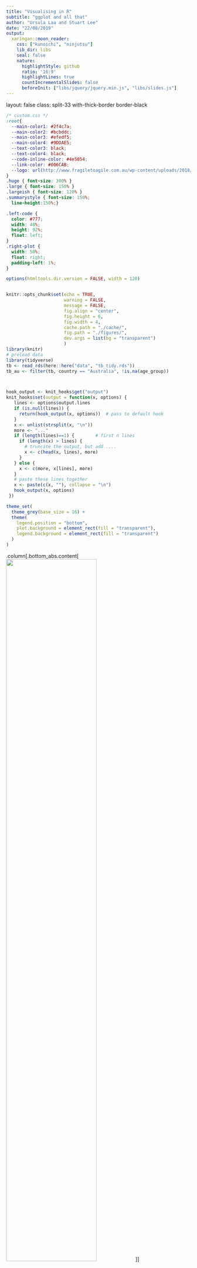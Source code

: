 ```yaml
---
title: "Visualising in R"
subtitle: "ggplot and all that"
author: "Ursula Laa and Stuart Lee"
date: "22/08/2019"
output:
  xaringan::moon_reader:
    css: ["kunoichi", "ninjutsu"]
    lib_dir: libs
    seal: false
    nature:
      highlightStyle: github
      ratio: '16:9'
      highlightLines: true
      countIncrementalSlides: false
      beforeInit: ["libs/jquery/jquery.min.js", "libs/slides.js"]
---
```

layout: false
class: split-33 with-thick-border border-black

```css
/* custom.css */
:root{
  --main-color1: #2f4c7a;
  --main-color2: #bcbddc;
  --main-color3: #efedf5;
  --main-color4: #9DDAE5;
  --text-color3: black;
  --text-color4: black;
  --code-inline-color: #4e5054;
  --link-color: #006CAB;
  --logo: url(http://www.fragiletoagile.com.au/wp-content/uploads/2018/02/monash-university-logo-transparent.png);
}
.huge { font-size: 300% }
.large { font-size: 150% }
.largeish { font-size: 120% }
.summarystyle { font-size: 150%;
  line-height:150%;}

.left-code {
  color: #777;
  width: 48%;
  height: 92%;
  float: left;
}
.right-plot {
  width: 50%;
  float: right;
  padding-left: 1%;
}
```




```r
options(htmltools.dir.version = FALSE, width = 120)


knitr::opts_chunk$set(echo = TRUE, 
                      warning = FALSE, 
                      message = FALSE,
                      fig.align = "center",
                      fig.height = 6,
                      fig.width = 4,
                      cache.path = "./cache/",
                      fig.path = "./figures/",
                      dev.args = list(bg = "transparent")
                      )
library(knitr)
# preload data
library(tidyverse)
tb <- read_rds(here::here("data", "tb_tidy.rds"))
tb_au <- filter(tb, country == "Australia", !is.na(age_group))



hook_output <- knit_hooks$get("output")
knit_hooks$set(output = function(x, options) {
   lines <- options$output.lines
   if (is.null(lines)) {
     return(hook_output(x, options))  # pass to default hook
   }
   x <- unlist(strsplit(x, "\n"))
   more <- "..."
   if (length(lines)==1) {        # first n lines
     if (length(x) > lines) {
       # truncate the output, but add ....
       x <- c(head(x, lines), more)
     }
   } else {
     x <- c(more, x[lines], more)
   }
   # paste these lines together
   x <- paste(c(x, ""), collapse = "\n")
   hook_output(x, options)
 })

theme_set(
  theme_grey(base_size = 16) +
  theme(
    legend.position = "bottom",
    plot.background = element_rect(fill = "transparent"),
    legend.background = element_rect(fill = "transparent")
  )
)
```


.column[.bottom_abs.content[
<img src="http://www.fragiletoagile.com.au/wp-content/uploads/2018/02/monash-university-logo-transparent.png" width="70%">
]]

.column.bg-main1[.content.vmiddle[.center[


# Data Visualisation with R


### ggplot2 and friends!
<br>
<br>

# Ursula Laa
# and
# Stuart Lee

]]]

---
layout: false
class: split-50 with-thick-border border-white
.column[.content[
# Who are we?

## Ursula Laa
.large[
- Research fellow at Monash University
- Working in particle physics and data visualisation
- Interested in visualisation of high-dimensional data
]

XXX tour animation?
]]

.column[.content[

# <br>

## Stuart Lee

.large[
- PhD student at Monash University
- ...
- ...
]

XXX 
]]


---

# Follow along with us

<br>

.large[The material for todays seminar is available online]

<br>


.largeish[
Get the slides from https://sa-lee.github.io/acems_viz_seminar/

Get the source code from https://github.com/sa-lee/acems_viz_seminar
]

<br>

.large[Just open RStudio to go along with the examples!]

---

# A grammar of graphics



.large[
The grammar of graphics defines a framework to construct statistical graphics in a principled way, by definind an explicit relationship between the variables in the data you have and the graphic or plot you wish to represent. It was first defined by Lee Wilkinson and extended by Hadley Wickham in the R package `ggplot2`. 
]

--

### `ggplot2` is based on three simple concepts:

.large[
* __Data__: input data should be formated in a data frame, where each column is a variable, and each row is an observation
* __Mapping__: declaring a mapping of input data variables onto aestetics
* __geoms__: the graphical primitives, e.g. geom_line, geom_point
]


--

### Here we uncover how the charts you know by name can be created via `ggplot2`, learn how to construct a `ggplot2` graphic and then build a plot up, layer-by-layer.


---

# Why use the grammar of graphics?

<br>

.large[
The grammar of graphics

- allows us to __define__ the mapping between variables in the data, with elements of the plot
- allows us to see and understand __how__ plots are similar or different
- helps us see how variations in the definition create variations in the plot
]

<br>

### Using named plots, for example a pie chart, bar chart, scatterplot, in some ways is like seeing animals in the zoo.


---

# Example data

### World Health Organisation (WHO) tuberculosis case notifications data 

<br>

.large[To showcase `ggplot2` we will build graphics using a data set provided by the [World Health Organisation (WHO)](https://www.who.int/). This is current tuberculosis (TB) case notifications aggregated by __country__, __gender__ and __age__ group. We have tidied up this data for you and saved it in the R data storage format.]


.largeish[
The data consists of six columns:

* __country:__ the country where the TB case(s) occured
* __iso3:__ a three letter standardised country code
* __year:__ the year when the TB case(s) occured
* __gender:__ whether the TB case(s) belonged to males or females.
* __age_group:__ whether the TB case(s) belonged to someone aged between 15 to 24, 25 to 34,
35 to 44, 45 to 54, 55 to 64 or 65 and above
* __count:__ the total number of TB cases for a given country, year, gender and age group.
]
---



# Load the data in RStudio on your computer

.largeish[On your computer, open RStudio and then load the TB data in with R using the tidyverse:]

```r
library(tidyverse)
tb <- read_rds("data/tb_tidy.rds")
tb_au <- filter(tb, country == "Australia", !is.na(age_group))
tb_au
```



---

# A first look

.largeish[Let's create charts from the TB data to find out if there are differences between age groups, and gender between TB cases in Australia.

We start with a 100% chart, that compares the proportion of TB cases in each age group by gender.]

<br>

```r
ggplot(tb_au, aes(x = year, y = count, fill = gender)) +
  geom_bar(stat = "identity", position = "fill") +
  facet_grid(~ age_group) +
  scale_fill_brewer(palette="Dark2") 
```

---

# A first look

.largeish[Let's create charts from the TB data to find out if there are differences between age groups, and gender between TB cases in Australia.

We start with a 100% chart, that compares the proportion of TB cases in each age group by gender.]

<br>

## What can you learn from a 100% chart? 

.largeish[
There are three key lessons from this chart:

 * The focus is on **proportion** in each category. 
 * Across (almost) all ages, and years, the proportion of males having TB is higher than females
 * These proportions tend to be higher in the older age groups, for all years.
]

---

class: middle center bg-main1

# Building your own ggplot

---

layout: false
class: split-33

.column[.content[
## Stepwise building of a `ggplot2`


We start by passing our *data set* to the ggplot function



```r
ggplot(tb_au) #<<
```

]]

.column[.content.vmiddle[
```r
```
]]

---

layout: false
class: split-33

.column[.content[
## Stepwise building of a `ggplot2`


We next define the *aesthetic mapping* (or *variable mapping*)


```r
ggplot(tb_au) +
  aes(x = year, #<<
      y = count, #<<
      fill = gender) #<<
```

]]

.column[.content.vmiddle[
```r
```
]]

---

layout: false
class: split-33

.column[.content[
## Stepwise building of a `ggplot2`

Now we specify the geom we want to draw 

```r
ggplot(tb_au) +
  aes(x = year, 
      y = count, 
      fill = gender) +
  geom_bar(stat = "identity", #<<
           position = "fill") #<<
```

.largeish[
- `stat = "identity"` says no need to compute the count (it is already counted in the data)
- `position = "fill"` sets the heights of the bars to be all at 100%, this emphasizes the proportion of males and females
]
]]

.column[.content.vmiddle[
```r
```
]]

---

layout: false
class: split-33

.column[.content[
## Stepwise building of a `ggplot2`

We can easily change things like the color palette

```r
ggplot(tb_au) +
  aes(x = year, 
      y = count, 
      fill = gender) +
  geom_bar(stat = "identity", 
           position = "fill") +
  scale_fill_brewer(  #<<
    palette = "Dark2")  #<<
  
```

.largeish[
Here we use a palette from [colorbrewer.org](colorbrewer.org) that accommodates colour blindness.
]
]]

.column[.content.vmiddle[
```r
```
]]

---

layout: false
class: split-33

.column[.content[
## Stepwise building of a `ggplot2`

Finally we create a bar chart for each age group by facetting

```r
ggplot(tb_au) +
  aes(x = year, 
      y = count, 
      fill = gender) +
  geom_bar(stat = "identity", 
           position = "fill") +
  scale_fill_brewer(  
    palette = "Dark2") +
  facet_grid(. ~ age_group) #<<
  
```

.largeish[
A `facet` creates subplots for each category (or combination of categories) laid out in a grid. The argument is specified as a *formula*, and is of the form left hand side ~ right hand side.
]
]]

.column[.content.vmiddle[
```r
```
]]

---

# Final plot

We created a `ggplot` one layer at a time. Once you become more confident you will be able to start building everything up at once.

```r
ggplot(tb_au, aes(x = year, y = count, fill = gender)) +
  geom_bar(stat = "identity", position = "fill") +
  facet_grid(~ age_group) +
  scale_fill_brewer(palette="Dark2")
```

---

# Changing things up

.largeish[
We can easily change how the plot is defined and compare different ways of showing the same data.
You can make a bar chart using `ggplot2` by changing the position argument in `geom_bar()` to `stack`: 
]

```r
ggplot(tb_au, aes(x = year, y = count, fill = gender)) +
  geom_bar(stat = "identity", position = "stack") +
  facet_grid(~ age_group) +
  scale_fill_brewer(palette="Dark2")
```

---
# Changing things up

.largeish[
We can easily change how the plot is defined and compare different ways of showing the same data.
You can make a bar chart using `ggplot2` by changing the position argument in `geom_bar()` to `stack`: 
]

```r
ggplot(tb_au, aes(x = year, y = count, fill = gender)) +
  geom_bar(stat = "identity", position = "stack") +
  facet_grid(~ age_group) +
  scale_fill_brewer(palette="Dark2")
```

## What we learn from this chart? 

.largeish[

Plotting the data in a different way changes what we learn from it

- Focus in now on **counts**, showing that counts are different across __ages__, and __years__: counts tend to be lower in middle age (45-64). 
- Shows that in the year 1999, there was a bit of a TB outbreak in most age groups, with numbers doubling or tripling compared to other years.
- The TB Incidence has been increasing among younger age groups in recent years.
]


---

# From 'stacked' to 'side-by-side'

.largeish[Let's change the position argument in `geom_bar()` to `dodge` to show the counts in each age category but with respect to __gender__]

```r
ggplot(tb_au, aes(x = year, y = count, fill = gender)) +
  geom_bar(stat = "identity", position="dodge") +
  facet_grid(~ age_group) +
  scale_fill_brewer(palette="Dark2")
```

---

# From 'stacked' to 'side-by-side'

.largeish[Let's change the position argument in `geom_bar()` to `dodge` to show the counts in each age category but with respect to __gender__]

```r
ggplot(tb_au, aes(x = year, y = count, fill = gender)) +
  geom_bar(stat = "identity", position="dodge") +
  facet_grid(~ age_group) +
  scale_fill_brewer(palette="Dark2")
```

# What can you learn from this chart? 

.largeish[
- Focus on counts by gender, showing predominantly male incidence of TB.
- You can also see that incidence among males relative to females is from middle age onwards. There appears to be
similar incidence between males and females in younger age groups.
]

.largeish[What's changed from your previous charts? The colours, aesthetics and facets have remained the same, it's just the __position__ of the bars that have been altered ]

---
# Changing coordinates

.largeish[
By changing to __polar__ coordinates, things will be layed out in __circles__, rather than __rectangles__, one axis is mapped to an __angle__.
]

```r
ggplot(tb_au, aes(x = year, y = count, fill = gender)) +
  geom_bar(stat = "identity") +
  facet_grid(gender ~ age_group) +
  scale_fill_brewer(palette="Dark2") + 
  coord_polar() 
```

---

# Changing coordinates

.largeish[
By changing to __polar__ coordinates, things will be layed out in __circles__, rather than __rectangles__, one axis is mapped to an __angle__.
]

```r
ggplot(tb_au, aes(x = year, y = count, fill = gender)) +
  geom_bar(stat = "identity") +
  facet_grid(gender ~ age_group) +
  scale_fill_brewer(palette="Dark2") + 
  coord_polar() 
```


# What can you learn from this chart? 

.large[This layout makes it easier to interpret how the chart emphasises the middle age groups as having low incidence accross the years.]





---

# Making a pie chart

.largeish[You can continue to use polar coordinates to make a pie chart.]


```r
ggplot(tb_au, aes(x = 1, y = count, fill = factor(year))) +
  geom_bar(stat = "identity", position="fill") +
  facet_grid(gender ~ age_group) +
  coord_polar(theta = "y")
```

---

# Making a pie chart

.largeish[You can continue to use polar coordinates to make a pie chart.]


```r
ggplot(tb_au, aes(x = 1, y = count, fill = factor(year))) +
  geom_bar(stat = "identity", position="fill") +
  facet_grid(gender ~ age_group) +
  coord_polar(theta = "y")
```

# What can you learn from this chart? 

.large[The pie chart is pretty but difficult to interpret and not usefull for making comparisons across age.]

---

# Re-arrangement and proximity

.large[
Compare the two displays below - how are they different and what information does each of them emphasise?
]

<br>

```r
a <- tb_au %>% filter(year == 2012) %>%
  ggplot() +
  aes(x=gender, y=count, fill=gender) +
  geom_bar(stat="identity", position="dodge") + 
  facet_wrap(~age_group, ncol=6) +
  scale_fill_brewer("", palette="Dark2") +
  ggtitle("Arrangement A")
b <- tb_au %>% filter(year == 2012) %>%
  ggplot() +
  aes(x=age_group, y=count, fill=age_group) +
  geom_bar(stat="identity", position="dodge") + 
  facet_wrap(~gender, ncol=6) +
  scale_fill_brewer("", palette="Dark2") +
  ggtitle("Arrangement B")
library(gridExtra)
grid.arrange(a, b, nrow=1)
```
---


# Re-arrangement and proximity

.large[
Compare the two displays below - how are they different and what information does each of them emphasise?
]

<br>

# What can you learn from each chart? 

.largeish[
Arrangement A:

- easy to directly compare male and female counts, separately for each age group
- male counts are higher than female counts
- there is a big difference between counts in the 45-54 age group, and over 65 counts are almost the same


Arrangement B:

- easy to directly compare counts by age group, separately for females and males
- for females, incidence drops in the middle years
- for males, it is pretty consistently high across age groups
]

---
layout: false
class: split-50 with-thick-border border-white

.column[.content[

## Code for re-arrangement

```r
tb_au %>% filter(year == 2012) %>%
  ggplot() +
  aes(x=gender, y=count, fill=gender) +
  geom_bar(stat="identity", position="dodge") + 
  facet_wrap(~age_group, ncol=6) +
  scale_fill_brewer("", palette="Dark2") +
  ggtitle("Arrangement A")
```
]]

.column[.content[

<br>
<br>

```r
tb_au %>% filter(year == 2012) %>%
  ggplot() +
  aes(x=age_group, y=count, fill=age_group) +
  geom_bar(stat="identity", position="dodge") + 
  facet_wrap(~gender, ncol=6) +
  scale_fill_brewer("", palette="Dark2") +
  ggtitle("Arrangement B")
```
]]



---

### Grammar and Statistics


What I love about ggplot2...

<img src="https://www.wired.com/wp-content/uploads/2016/01/DB-Transformation-Colour.gif" style="width: 40%" />

[Source: https://www.wired.com/wp-content/uploads/2016/01/DB-Transformation-Colour.gif](https://www.wired.com/wp-content/uploads/2016/01/DB-Transformation-Colour.gif)

...you can make so many different displays of the same data, and each time something new may emerge. 

- Grammar of graphics makes rearranging easy
- Its good to look at the data in many different ways [Unwin, Hofmann and Cook](https://journal.r-project.org/archive/2013/RJ-2013-012/RJ-2013-012.pdf)


---

class: middle center bg-main1

# Extensions of ggplot2


---

# gganimate

---

# plotly

---

# simple maps

---
class: bg-main1 center


## Thanks!

.largeish[This talk is based on lecture notes by Dianne Cook.]

.largeish[These slides are made with R markdown using xaringan and the Kunoichi theme.]




